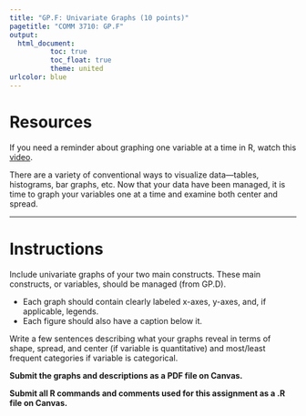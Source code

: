 ```yaml
---
title: "GP.F: Univariate Graphs (10 points)"
pagetitle: "COMM 3710: GP.F"
output:
  html_document:
          toc: true
          toc_float: true
          theme: united
urlcolor: blue
---
```


# Resources
If you need a reminder about graphing one variable at a time in R, watch this [video](https://youtu.be/mwLyXHfCPdE).

There are a variety of conventional ways to visualize data---tables, histograms, bar graphs, etc. Now that your data have been managed, it is time to graph your variables one at a time and examine both center and spread.

---

# Instructions
Include univariate graphs of your two main constructs. These main constructs, or variables, should be managed (from GP.D).

- Each graph should contain clearly labeled x-axes, y-axes, and, if applicable, legends.
- Each figure should also have a caption below it.

Write a few sentences describing what your graphs reveal in terms of shape, spread, and center (if variable is quantitative) and most/least frequent categories if variable is categorical.

**Submit the graphs and descriptions as a PDF file on Canvas.**

**Submit all R commands and comments used for this assignment as a .R file on Canvas.**